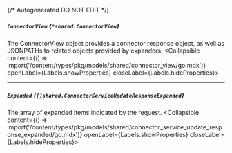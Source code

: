 {/* Autogenerated DO NOT EDIT  */}

##### `ConnectorView` *{`*shared.ConnectorView`}*
The ConnectorView object provides a connector response object, as well as JSONPATHs to related objects provided by expanders.
<Collapsible content={() => import('/content/types/pkg/models/shared/connector_view/go.mdx')} openLabel={Labels.showProperties} closeLabel={Labels.hideProperties}>
</Collapsible>

---
##### `Expanded` *{`[]shared.ConnectorServiceUpdateResponseExpanded`}*
The array of expanded items indicated by the request.
<Collapsible content={() => import('/content/types/pkg/models/shared/connector_service_update_response_expanded/go.mdx')} openLabel={Labels.showProperties} closeLabel={Labels.hideProperties}>
</Collapsible>


